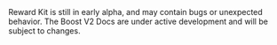 <Warning>
  Reward Kit is still in early alpha, and may contain bugs or unexpected behavior.
</Warning>

<Warning>
  The Boost V2 Docs are under active development and will be subject to changes.
</Warning>
